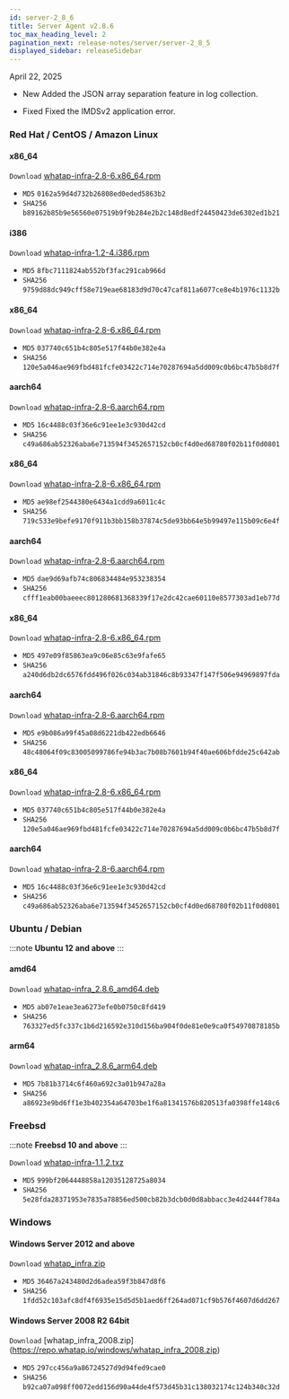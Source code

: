 ```yaml
---
id: server-2_8_6
title: Server Agent v2.8.6
toc_max_heading_level: 2
pagination_next: release-notes/server/server-2_8_5
displayed_sidebar: releaseSidebar
---
```


April 22, 2025

- <Status priority='1'>New</Status> Added the JSON array separation feature in log collection.

- <Status priority='0'>Fixed</Status> Fixed the IMDSv2 application error.

### Red Hat / CentOS / Amazon Linux

<Tabs>
<TabItem value="6Server6" label="6Server6 / 6" default>

#### x86_64

<code class='my'>Download</code> [whatap-infra-2.8-6.x86_64.rpm](https://repo.whatap.io/centos/6/x86_64/whatap-infra-2.8-6.x86_64.rpm)

- <code class='Beta'>MD5</code> `0162a59d4d732b26808ed0eded5863b2`
- <code class='Beta'>SHA256</code> `b89162b85b9e56560e07519b9f9b284e2b2c148d8edf24450423de6302ed1b21`

#### i386

<code class='my'>Download</code> [whatap-infra-1.2-4.i386.rpm](https://repo.whatap.io/centos/6/i386/whatap-infra-1.2-4.i386.rpm)

- <code class='Beta'>MD5</code> `8fbc7111824ab552bf3fac291cab966d`
- <code class='Beta'>SHA256</code> `9759d88dc949cff58e719eae68183d9d70c47caf811a6077ce8e4b1976c1132b`

</TabItem>
<TabItem value="7Server7" label="7Server7 / 7" default>

#### x86_64

<code class='my'>Download</code> [whatap-infra-2.8-6.x86_64.rpm](https://repo.whatap.io/centos/7/x86_64/whatap-infra-2.8-6.x86_64.rpm)

- <code class='Beta'>MD5</code> `037740c651b4c805e517f44b0e382e4a`
- <code class='Beta'>SHA256</code> `120e5a046ae969fbd481fcfe03422c714e70287694a5dd009c0b6bc47b5b8d7f`

#### aarch64

<code class='my'>Download</code> [whatap-infra-2.8-6.aarch64.rpm](https://repo.whatap.io/centos/7/aarch64/whatap-infra-2.8-6.aarch64.rpm)

- <code class='Beta'>MD5</code> `16c4488c03f36e6c91ee1e3c930d42cd`
- <code class='Beta'>SHA256</code> `c49a686ab52326aba6e713594f3452657152cb0cf4d0ed68780f02b11f0d0801`

</TabItem>
<TabItem value="8Server8" label="8Server8 / 8" default>

#### x86_64

<code class='my'>Download</code> [whatap-infra-2.8-6.x86_64.rpm](https://repo.whatap.io/centos/8/x86_64/whatap-infra-2.8-6.x86_64.rpm)

- <code class='Beta'>MD5</code> `ae98ef2544380e6434a1cdd9a6011c4c`
- <code class='Beta'>SHA256</code> `719c533e9befe9170f911b3bb158b37874c5de93bb64e5b99497e115b09c6e4f`

#### aarch64

<code class='my'>Download</code> [whatap-infra-2.8-6.aarch64.rpm](https://repo.whatap.io/centos/8/aarch64/whatap-infra-2.8-6.aarch64.rpm)

- <code class='Beta'>MD5</code> `dae9d69afb74c806834484e953238354`
- <code class='Beta'>SHA256</code> `cfff1eab00baeeec801280681368339f17e2dc42cae60110e8577303ad1eb77d`

</TabItem>
<TabItem value="9Server9" label="9Server9 / 9" default>

#### x86_64

<code class='my'>Download</code> [whatap-infra-2.8-6.x86_64.rpm](https://repo.whatap.io/centos/9/x86_64/whatap-infra-2.8-6.x86_64.rpm)

- <code class='Beta'>MD5</code> `497e09f85863ea9c06e85c63e9fafe65`
- <code class='Beta'>SHA256</code> `a240d6db2dc6576fdd496f026c034ab31846c8b93347f147f506e94969897fda`

#### aarch64

<code class='my'>Download</code> [whatap-infra-2.8-6.aarch64.rpm](https://repo.whatap.io/centos/9/aarch64/whatap-infra-2.8-6.aarch64.rpm)

- <code class='Beta'>MD5</code> `e9b086a99f45a08d6221db422edb6646`
- <code class='Beta'>SHA256</code> `48c48064f09c83005099786fe94b3ac7b08b7601b94f40ae606bfdde25c642ab`

</TabItem>
<TabItem value="amazonlinux2" label="amazonlinux2" default>

#### x86_64

<code class='my'>Download</code> [whatap-infra-2.8-6.x86_64.rpm](https://repo.whatap.io/centos/latest/x86_64/whatap-infra-2.8-6.x86_64.rpm)

- <code class='Beta'>MD5</code> `037740c651b4c805e517f44b0e382e4a`
- <code class='Beta'>SHA256</code> `120e5a046ae969fbd481fcfe03422c714e70287694a5dd009c0b6bc47b5b8d7f`

#### aarch64

<code class='my'>Download</code> [whatap-infra-2.8-6.aarch64.rpm](https://repo.whatap.io/centos/latest/aarch64/whatap-infra-2.8-6.aarch64.rpm)

- <code class='Beta'>MD5</code> `16c4488c03f36e6c91ee1e3c930d42cd`
- <code class='Beta'>SHA256</code> `c49a686ab52326aba6e713594f3452657152cb0cf4d0ed68780f02b11f0d0801`
  </TabItem>

</Tabs>

### Ubuntu / Debian

:::note
**Ubuntu 12 and above**
:::

#### amd64

<code class='my'>Download</code> [whatap-infra_2.8.6_amd64.deb](https://repo.whatap.io/debian/unstable/whatap-infra_2.8.6_amd64.deb)

- <code class='Beta'>MD5</code> `ab07e1eae3ea6273efe0b0750c8fd419`
- <code class='Beta'>SHA256</code> `763327ed5fc337c1b6d216592e310d156ba904f0de81e0e9ca0f54970878185b`

#### arm64

<code class='my'>Download</code> [whatap-infra_2.8.6_arm64.deb](https://repo.whatap.io/debian/unstable/whatap-infra_2.8.6_arm64.deb)

- <code class='Beta'>MD5</code> `7b81b3714c6f460a692c3a01b947a28a`
- <code class='Beta'>SHA256</code> `a86923e9bd6ff1e3b402354a64703be1f6a81341576b820513fa0398ffe148c6`

### Freebsd

:::note
**Freebsd 10 and above**
:::

<code class='my'>Download</code> [whatap-infra-1.1.2.txz](https://repo.whatap.io/freebsd/10/whatap-infra-1.1.2.txz)

- <code class='Beta'>MD5</code> `999bf2064448858a12035128725a8034`
- <code class='Beta'>SHA256</code> `5e28fda28371953e7835a78856ed500cb82b3dcb0d0d8abbacc3e4d2444f784a`

### Windows

#### Windows Server 2012 and above

<code class='my'>Download</code> [whatap_infra.zip](https://repo.whatap.io/windows/whatap_infra.zip)

- <code class='Beta'>MD5</code> `36467a243480d2d6adea59f3b847d8f6`
- <code class='Beta'>SHA256</code> `1fdd52c103afc8df4f6935e15d5d5b1aed6ff264ad071cf9b576f4607d6dd267`

#### Windows Server 2008 R2 64bit

<code class='my'>Download</code> [whatap_infra_2008.zip] (https://repo.whatap.io/windows/whatap_infra_2008.zip)

- <code class='Beta'>MD5</code> `297cc456a9a86724527d9d94fed9cae0`
- <code class='Beta'>SHA256</code> `b92ca07a098ff0072edd156d90a44de4f573d45b31c138032174c124b340c32d`
